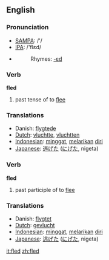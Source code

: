 ==English==

=== Pronunciation ===
*[[w:SAMPA|SAMPA]]: /'/
*[[w:IPA|IPA]]: /'flεd/
*{{audio|en-us-fled.ogg|Audio (US)}}
*:Rhymes: [[Rhymes:English:-ɛd|-ɛd]]

=== Verb ===

'''fled'''

# past tense of to [[flee]]

=== Translations ===
*Danish: [[flygtede]]
*[[Dutch]]: [[vluchtte]], [[vluchtten]]
*[[Indonesian]]: [[minggat]], [[lari|melarikan]] [[diri]]
*[[Japanese]]: [[逃げた]] ([[にげた]], nigeta)

=== Verb ===

'''fled'''

# past participle of to [[flee]]

=== Translations ===
*Danish: [[flygtet]]
*[[Dutch]]: [[gevlucht]]
*[[Indonesian]]: [[minggat]], [[lari|melarikan]] [[diri]]
*[[Japanese]]: [[逃げた]] ([[にげた]], nigeta)

[[it:fled]]
[[zh:fled]]